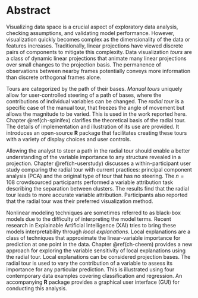 <!-- Short abstract for MGRO/Bridges: -->
<!-- currently 98 words, may need to be cut to 100 -->
<!--
As the dimensionality of data increases, so does the difficulty of comprehensive visualization. Traditional linear projections view discrete pairs of linear components. Tours are a class of linear projections that animate over small changes to the projection. The manual tour uniquely enables an analyst to steer a path of bases. This thesis discusses a package that facilitates their creation. A user study finds the manual tour outperforms traditional visualizations on a variable attribution task. This work introduces a novel approach to examine the support of nonlinear model explanations with the radial tour. An accompanying package facilitates this analysis.
-->

<!-- at 409 words out of 500, good -->
# Abstract {-}

<!-- EDA, motivation, linear projections, tours -->
Visualizing data space is a crucial aspect of exploratory data analysis, checking assumptions, and validating model performance. However, visualization quickly becomes complex as the dimensionality of the data or features increases. Traditionally, linear projections have viewed discrete pairs of components to mitigate this complexity. Data visualization _tours_ are a class of dynamic linear projections that animate many linear projections over small changes to the projection basis. The permanence of observations between nearby frames potentially conveys more information than discrete orthogonal frames alone.

<!-- manual tours and spinifex -->
Tours are categorized by the path of their bases. _Manual tours_ uniquely allow for user-controlled steering of a path of bases, where the contributions of individual variables can be changed. The _radial tour_ is a specific case of the manual tour, that freezes the angle of movement but allows the magnitude to be varied. This is used in the work reported here. Chapter \@ref(ch-spinifex) clarifies the theoretical basis of the radial tour. The details of implementation and illustration of its use are provided. It introduces an open-source __R__ package that facilitates creating these tours with a variety of display choices and user controls. <!--An interactive application, vignettes, and example code illustrate the use of the radial tour.-->

<!-- user study -->
Allowing the analyst to steer a path in the radial tour should enable a better understanding of the variable importance to any structure revealed in a projection. Chapter \@ref(ch-userstudy) discusses a within-participant user study comparing the radial tour with current practices: principal component analysis (PCA) and the original type of tour that has no steering. The $n=108$ crowdsourced participants performed a variable attribution task describing the separation between clusters. The results find that the radial tour leads to more accurate variable attribution. Participants also reported that the radial tour was their preferred visualization method.

<!-- cheem -->
Nonlinear modeling techniques are sometimes referred to as black-box models due to the difficulty of interpreting the model terms. Recent research in Explainable Artificial Intelligence (XAI) tries to bring these models interpretability through _local explanations_. Local explanations are a class of techniques that approximate the linear-variable importance for prediction at one point in the data. Chapter \@ref(ch-cheem) provides a new approach for exploring the variable sensitivity of local explanations using the radial tour. Local explanations can be considered projection bases. The radial tour is used to vary the contribution of a variable to assess its importance for any particular prediction. This is illustrated using four contemporary data examples covering classification and regression. An accompanying __R__ package provides a graphical user interface (GUI) for conducting this analysis.


